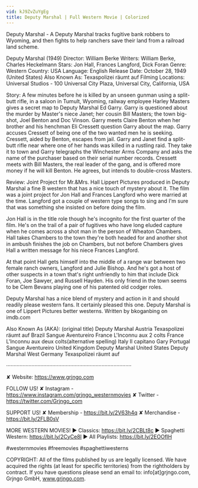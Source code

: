 ```yaml
---
vid: kJ9ZvZuYgEg
title: Deputy Marshal | Full Western Movie | Colorized
---
```


Deputy Marshal - A Deputy Marshal tracks fugitive bank robbers to Wyoming, and then fights to help ranchers save their land from a railroad land scheme.

Deputy Marshal (1949)
Director: William Berke
Writers: William Berke, Charles Heckelmann
Stars: Jon Hall, Frances Langford, Dick Foran
Genre: Western
Country: USA
Language: English
Release Date: October 28, 1949 (United States)
Also Known As: Texaspolizei räumt auf
Filming Locations: Universal Studios - 100 Universal City Plaza, Universal City, California, USA

Story:
A few minutes before he is killed by an unseen gunman using a split-butt rifle, in a saloon in Tumult, Wyoming, railway employee Harley Masters gives a secret map to Deputy Marshal Ed Garry. Garry is questioned about the murder by Master's niece Janet; her cousin Bill Masters; the town big-shot, Joel Benton and Doc Vinson. Garry meets Claire Benton when her brother and his henchman Eli Cressett question Garry about the map. Garry accuses Cressett of being one of the two wanted men he is seeking. Cressett, aided by Benton, escapes from jail. Garry and Janet find a split-butt rifle near where one of her hands was killed in a rustling raid. They take it to town and Garry telegraphs the Winchester Arms Company and asks the name of the purchaser based on their serial number records. Cressett meets with Bill Masters, the real leader of the gang, and is offered more money if he will kill Benton. He agrees, but intends to double-cross Masters.

Review:
Joint Project for Mr.&Mrs. Hall
Lippert Pictures produced in Deputy Marshal a fine B western that has a nice touch of mystery about it. The film was a joint project for Jon Hall and Frances Langford who were married at the time. Langford got a couple of western type songs to sing and I'm sure that was something she insisted on before doing the film.

Jon Hall is in the title role though he's incognito for the first quarter of the film. He's on the trail of a pair of fugitives who have long eluded capture when he comes across a shot man in the person of Wheaton Chambers. Hall takes Chambers to the town they're both headed for and another shot in ambush finishes the job on Chambers, but not before Chambers gives Hall a written message for his niece Frances Langford.

At that point Hall gets himself into the middle of a range war between two female ranch owners, Langford and Julie Bishop. And he's got a host of other suspects in a town that's right unfriendly to him that include Dick Foran, Joe Sawyer, and Russell Hayden. His only friend in the town seems to be Clem Bevans playing one of his patented old codger roles.

Deputy Marshal has a nice blend of mystery and action in it and should readily please western fans. It certainly pleased this one. Deputy Marshal is one of Lippert Pictures better westerns. Written by bkoganbing on imdb.com

Also Known As (AKA):
(original title) Deputy Marshal
Austria Texaspolizei räumt auf
Brazil Sangue Aventureiro
France L'Inconnu aux 2 colts
France L'Inconnu aux deux colts(alternative spelling)
Italy Il capitano Gary
Portugal Sangue Aventureiro
United Kingdom Deputy Marshal
United States Deputy Marshal
West Germany Texaspolizei räumt auf

····················································································

✘ Website: https://www.grjngo.com

FOLLOW US!
✘ Instagram - https://www.instagram.com/grjngo_westernmovies
✘ Twitter - https://twitter.com/Grjngo_com

SUPPORT US!
✘ Membership - https://bit.ly/2V63h4q
✘ Merchandise - https://bit.ly/2FLB0sV

MORE WESTERN MOVIES! 
► Classics: https://bit.ly/2CBLt8c 
► Spaghetti Western: https://bit.ly/2CyCe8I 
► All Playlists: https://bit.ly/2EOOfIH 

#westernmovies #freemovies #spaghettiwesterns

COPYRIGHT: All of the films published by us are legally licensed. We have acquired the rights (at least for specific territories) from the rightholders by contract. If you have questions please send an email to: info[at]grjngo.com, Grjngo GmbH, www.grjngo.com.